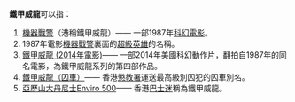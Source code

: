 '''鐵甲威龍'''可以指：
#[[机械战警_(1987年电影)|機器戰警]]（港稱鐵甲威龍）—— 一部1987年[[科幻電影|科幻電影]]。
#1987年電影[[機器戰警|機器戰警]]裏面的[[超級英雄|超級英雄]]的名稱。
#[[鐵甲威龍_(2014年電影)|鐵甲威龍 (2014年電影)]]—— 一部2014年美國科幻動作片，翻拍自1987年的同名電影，為鐵甲威龍系列的第四部作品。
#[[鐵甲威龍（囚車）|鐵甲威龍（囚車）]]—— 香港[[懲教署|懲教署]]運送最高級別囚犯的囚車別名。
#[[亞歷山大丹尼士Enviro_500|亞歷山大丹尼士Enviro 500]]—— 香港[[巴士迷|巴士迷]]稱為鐵甲威龍。

{{disambig}}